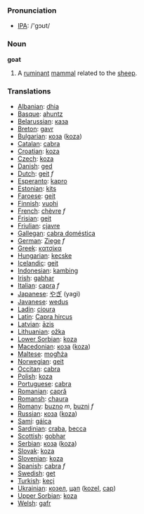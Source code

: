 === Pronunciation ===
*[[w:IPA|IPA]]: /'gɔʊt/

=== Noun ===

'''goat'''

# A [[ruminant]] [[mammal]] related to the [[sheep]].

=== Translations ===
*[[Albanian]]: [[dhia]]
*[[Basque]]: [[ahuntz]]
*[[Belarussian]]: [[каза]]
*[[Breton]]: [[gavr]]
*[[Bulgarian]]: [[коза]] ([[koza]])
*[[Catalan]]: [[cabra]]
*[[Croatian]]: [[koza]]
*[[Czech]]: [[koza]]
*[[Danish]]: [[ged]]
*[[Dutch]]: [[geit]] ''f''
*[[Esperanto]]: [[kapro]]
*[[Estonian]]: [[kits]]
*[[Faroese]]: [[geit]]
*[[Finnish]]: [[vuohi]]
*[[French]]: [[chèvre]] ''f''
*[[Frisian]]: [[geit]]
*[[Friulian]]: [[cjavre]]
*[[Gallegan]]: [[cabra doméstica]]
*[[German]]: [[Ziege]] ''f''
*[[Greek]]: [[κατσίκα]] '' ''
*[[Hungarian]]: [[kecske]]
*[[Icelandic]]: [[geit]]
*[[Indonesian]]: [[kambing]]
*[[Irish]]: [[gabhar]]
*[[Italian]]: [[capra]] ''f''
*[[Japanese]]: [[やぎ]] (yagi)
*[[Javanese]]: [[wedus]]
*[[Ladin]]: [[cioura]]
*[[Latin]]: [[Capra hircus]] '' ''
*[[Latvian]]: [[āzis]]
*[[Lithuanian]]: [[ožka]]
*[[Lower Sorbian]]: [[koza]]
*[[Macedonian]]: [[коза]] ([[koza]])
*[[Maltese]]: [[mogħża]]
*[[Norwegian]]: [[geit]]
*[[Occitan]]: [[cabra]]
*[[Polish]]: [[koza]] '' ''
*[[Portuguese]]: [[cabra]]
*[[Romanian]]: [[capră]]
*[[Romansh]]: [[chaura]]
*[[Romany]]: [[buzno]] ''m'', [[buzni]] ''f''
*[[Russian]]: [[коза]] ([[koza]]) '' ''
*[[Sami]]: [[gáica]]
*[[Sardinian]]: [[craba]], [[becca]]
*[[Scottish]]: [[gobhar]]
*[[Serbian]]: [[коза]] ([[koza]])
*[[Slovak]]: [[koza]]
*[[Slovenian]]: [[koza]]
*[[Spanish]]: [[cabra]] ''f''
*[[Swedish]]: [[get]]
*[[Turkish]]: [[keçi]]
*[[Ukrainian]]: [[козел]], [[цап]] ([[kozel]], [[cap]])
*[[Upper Sorbian]]: [[koza]]
*[[Welsh]]: [[gafr]]